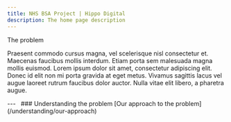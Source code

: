```yaml
---
title: NHS BSA Project | Hippo Digital
description: The home page description
---
```


<Heading caption='Understanding the problem' tag='h1'>The problem</Heading>

<p>Praesent commodo cursus magna, vel scelerisque nisl consectetur et. Maecenas faucibus mollis interdum. Etiam porta sem malesuada magna mollis euismod. Lorem ipsum dolor sit amet, consectetur adipiscing elit. Donec id elit non mi porta gravida at eget metus. Vivamus sagittis lacus vel augue laoreet rutrum faucibus dolor auctor. Nulla vitae elit libero, a pharetra augue.</p>

<GridRow>
    <GridColumn width={'full'}>
        ---
    </GridColumn>
</GridRow>
<GridRow>
    <GridColumn width={'1/2'}>
        &nbsp;
    </GridColumn>
    <GridColumn width={'1/2'}>
        <InsetText>
            ### Understanding the problem
            [Our approach to the problem](/understanding/our-approach)
        </InsetText>
    </GridColumn>
</GridRow>